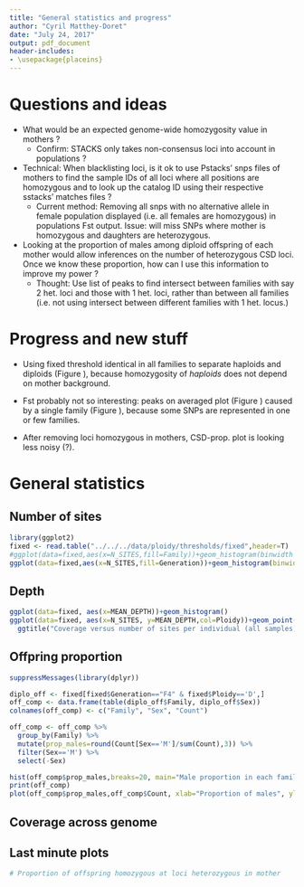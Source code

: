 ```yaml
---
title: "General statistics and progress"
author: "Cyril Matthey-Doret"
date: "July 24, 2017"
output: pdf_document
header-includes:
- \usepackage{placeins}
---
```


# Questions and ideas

* What would be an expected genome-wide homozygosity value in mothers ?
    + Confirm: STACKS only takes non-consensus loci into account in populations ?

* Technical: When blacklisting loci, is it ok to use Pstacks' snps files of mothers to find the sample IDs of all loci where all positions are homozygous and to look up the catalog ID using their respective sstacks' matches files ?
    + Current method: Removing all snps with no alternative allele in female population displayed (i.e. all females are homozygous) in populations Fst output. Issue: will miss SNPs where mother is homozygous and daughters are heterozygous.

* Looking at the proportion of males among diploid offspring of each mother would allow inferences on the number of heterozygous CSD loci. Once we know these proportion, how can I use this information to improve my power ?
    + Thought: Use list of peaks to find intersect between families with say 2 het. loci and those with 1 het. loci, rather than between all families (i.e. not using intersect between different families with 1 het. locus.)

# Progress and new stuff

* Using fixed threshold identical in all families to separate haploids and diploids (Figure \ref{fixed}), because homozygosity of *haploids* does not depend on mother background.

\begin{center}
\begin{figure}[h!]
\includegraphics[width=4in]{./figures/ploidy_sep_fixed.pdf}
\caption{Homozygosity of all samples, including haploids. The red vertical dotted line is the separation threshold. The black continuous vertical lines are the mothers' values.}
\label{fixed}
\end{figure}
\end{center}

* Fst probably not so interesting: peaks on averaged plot (Figure \ref{Fst_avg}) caused by a single family (Figure \ref{Fst_merged}), because some SNPs are represented in one or few families.

\begin{center}
\begin{figure}[h!]
\includegraphics[width=6in]{./figures/haplo_avg_all_Fst.pdf}
\caption{Fst value over genome, averaged across families at each SNPs. Haploids included, did not remove loci homozygous in mothers.}
\label{Fst_avg}
\end{figure}
\end{center}

\begin{center}
\begin{figure}[h!]
\includegraphics[width=6in]{./figures/haplo_Fst_merged.pdf}
\caption{Fst value over genome, overlaying families. Haploids included, did not remove loci homozygous in mothers.}
\label{Fst_merged}
\end{figure}
\end{center}

\begin{center}
\begin{figure}[h!]
\includegraphics[width=6in]{./figures/haplo_Fst_per_fam.pdf}
\caption{Fst value over genome for each family independently. Haploids included, did not remove loci homozygous in mothers.}
\label{Fst_fam}
\end{figure}
\end{center}

* After removing loci homozygous in mothers, CSD-prop. plot is looking less noisy  (?).

\FloatBarrier

# General statistics

## Number of sites
```r
library(ggplot2)
fixed <- read.table("../../../data/ploidy/thresholds/fixed",header=T)
#ggplot(data=fixed,aes(x=N_SITES,fill=Family))+geom_histogram(binwidth = 10)+ggtitle("Number of sites per sample, by family (all samples)")
ggplot(data=fixed,aes(x=N_SITES,fill=Generation))+geom_histogram(binwidth = 10)+ggtitle("Number of sites per sample, by family (all samples)") + facet_grid(Family~)
```

## Depth

```r
ggplot(data=fixed, aes(x=MEAN_DEPTH))+geom_histogram()
ggplot(data=fixed, aes(x=N_SITES, y=MEAN_DEPTH,col=Ploidy))+geom_point()+facet_wrap(~Family)
  ggtitle("Coverage versus number of sites per individual (all samples)")
```


## Offpring proportion

```r
suppressMessages(library(dplyr))

diplo_off <- fixed[fixed$Generation=="F4" & fixed$Ploidy=='D',]
off_comp <- data.frame(table(diplo_off$Family, diplo_off$Sex))
colnames(off_comp) <- c("Family", "Sex", "Count")

off_comp <- off_comp %>%
  group_by(Family) %>%
  mutate(prop_males=round(Count[Sex=='M']/sum(Count),3)) %>%
  filter(Sex=='M') %>%
  select(-Sex)

hist(off_comp$prop_males,breaks=20, main="Male proportion in each family", xlab="Proportion of males", ylab="Number of families")
print(off_comp)
plot(off_comp$prop_males,off_comp$Count, xlab="Proportion of males", ylab="Number of 2N offspring", main="Proportion of males versus total diploid offpsring")
```

## Coverage across genome


\begin{center}
\begin{figure}[h!]
\includegraphics[width=6in]{./figures/cov_avg_10kb_win.pdf}
\caption{Coverage across genome, averaged across all individuals by 10kb windows.}
\label{Fst_fam}
\end{figure}
\end{center}

## Last minute plots

```r
# Proportion of offspring homozygous at loci heterozygous in mother



```